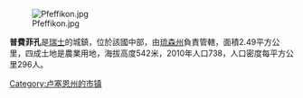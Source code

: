 [[Image:Pfeffikon.jpg|right]]

'''普費菲孔'''是[[瑞士|瑞士]]的城鎮，位於該國中部，由[[琉森州|琉森州]]負責管轄，面積2.49平方公里，四成土地是農業用地，海拔高度542米，2010年人口738，人口密度每平方公里296人。

{{Switzerland-geo-stub}}
[[Category:卢塞恩州的市镇|Category:卢塞恩州的市镇]]